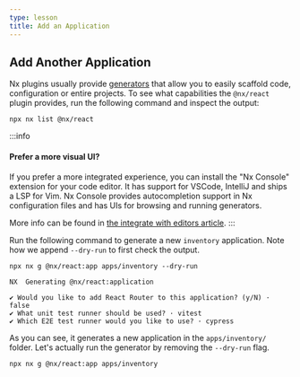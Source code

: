 ```yaml
---
type: lesson
title: Add an Application
---
```


## Add Another Application


<VideoLink link="https://youtu.be/gc4N7kxiA50?t=259"></VideoLink>

Nx plugins usually provide [generators](/features/generate-code) that allow you to easily scaffold code, configuration or entire projects. To see what capabilities the `@nx/react` plugin provides, run the following command and inspect the output:

```shell
npx nx list @nx/react
```

:::info

#### Prefer a more visual UI?

If you prefer a more integrated experience, you can install the "Nx Console" extension for your code editor. It has support for VSCode, IntelliJ and ships a LSP for Vim. Nx Console provides autocompletion support in Nx configuration files and has UIs for browsing and running generators.

More info can be found in [the integrate with editors article](/getting-started/editor-setup).
:::

Run the following command to generate a new `inventory` application. Note how we append `--dry-run` to first check the output.

```shell
npx nx g @nx/react:app apps/inventory --dry-run
```

```
NX  Generating @nx/react:application

✔ Would you like to add React Router to this application? (y/N) · false
✔ What unit test runner should be used? · vitest
✔ Which E2E test runner would you like to use? · cypress
```

As you can see, it generates a new application in the `apps/inventory/` folder. Let's actually run the generator by removing the `--dry-run` flag.

```shell
npx nx g @nx/react:app apps/inventory
```
